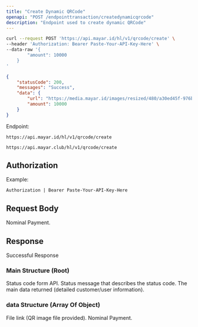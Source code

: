 ```yaml
---
title: "Create Dynamic QRCode"
openapi: "POST /endpointtransaction/createdynamicqrcode"
description: "Endpoint used to create dynamic QRCode"
---
```


<RequestExample>

```bash Request Example
curl --request POST 'https://api.mayar.id/hl/v1/qrcode/create' \
--header 'Authorization: Bearer Paste-Your-API-Key-Here' \
--data-raw '{
   		"amount": 10000
	}
'
```

</RequestExample>

<ResponseExample>

```json Response Example 200
{
    "statusCode": 200,
    "messages": "Success",
    "data": {
        "url": "https://media.mayar.id/images/resized/480/a30ed45f-976b-490f-b97c-72c90d1e8d9d.png",
        "amount": 10000
    }
}
```

</ResponseExample>

Endpoint:

<CodeGroup>

```Production Production
https://api.mayar.id/hl/v1/qrcode/create
```


```Sandbox Sandbox
https://api.mayar.club/hl/v1/qrcode/create
```

</CodeGroup>

## Authorization

<ResponseField name="Authorization" type="string" required>
  Example:

  `Authorization | Bearer Paste-Your-API-Key-Here`
</ResponseField>

## Request Body

<ParamField path="amount" type="integer" required>
  Nominal Payment.
</ParamField>

## Response

Successful Response

### Main Structure (Root)

<ResponseField name="statusCode" type="integer" required>
  Status code form API.
</ResponseField>

<ResponseField name="messages" type="string" required>
  Status message that describes the status code.
</ResponseField>

<ResponseField name="data" type="array of object">
  The main data returned (detailed customer/user information).
</ResponseField>

### data Structure (Array Of Object)

<ResponseField name="url" type="string" required>
  File link (QR image file provided).
</ResponseField>

<ResponseField name="amount" type="integer" required>
  Nominal Payment.
</ResponseField>